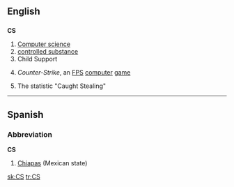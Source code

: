 {{also|Appendix:Variations of "cs"}}
==English==

==={{initialism}}===
'''CS'''

# [[computer science|Computer science]]
# [[controlled substance]]
# Child Support
# {{computer games}} ''Counter-Strike'', an [[FPS]] [[computer]] [[game]]
# {{baseball}} The statistic "Caught Stealing"

----

==Spanish==

===Abbreviation===
'''CS'''

# [[Chiapas]] (Mexican state)

[[sk:CS]]
[[tr:CS]]